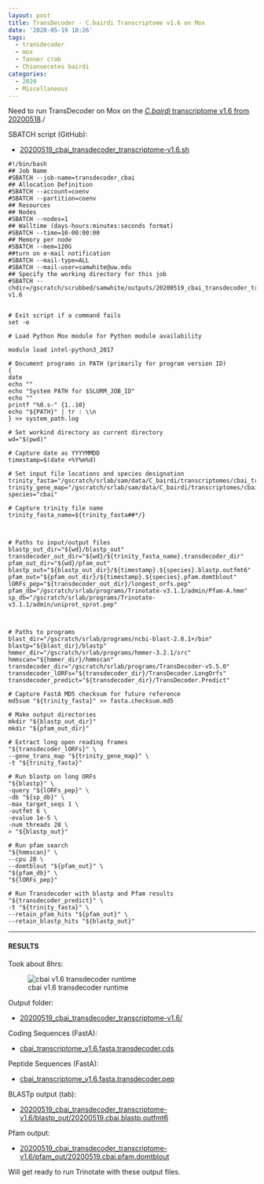 ```yaml
---
layout: post
title: TransDecoder - C.bairdi Transcriptome v1.6 on Mox
date: '2020-05-19 10:26'
tags:
  - transdecoder
  - mox
  - Tanner crab
  - Chionoecetes bairdi
categories:
  - 2020
  - Miscellaneous
---
```

Need to run TransDecoder on Mox on the [_C.bairdi_ transcriptome v1.6 from 20200518](https://robertslab.github.io/sams-notebook/posts/2020/2020-05-18-Transcriptome-Assembly-C.bairdi-All-Arthropoda-specific-RNAseq-Data-with-Trinity-on-Mox.html)./



SBATCH script (GitHub):

- [20200519_cbai_transdecoder_transcriptome-v1.6.sh](https://github.com/RobertsLab/sams-notebook/blob/master/sbatch_scripts/20200519_cbai_transdecoder_transcriptome-v1.6.sh)

```shell
#!/bin/bash
## Job Name
#SBATCH --job-name=transdecoder_cbai
## Allocation Definition
#SBATCH --account=coenv
#SBATCH --partition=coenv
## Resources
## Nodes
#SBATCH --nodes=1
## Walltime (days-hours:minutes:seconds format)
#SBATCH --time=10-00:00:00
## Memory per node
#SBATCH --mem=120G
##turn on e-mail notification
#SBATCH --mail-type=ALL
#SBATCH --mail-user=samwhite@uw.edu
## Specify the working directory for this job
#SBATCH --chdir=/gscratch/scrubbed/samwhite/outputs/20200519_cbai_transdecoder_transcriptome-v1.6


# Exit script if a command fails
set -e

# Load Python Mox module for Python module availability

module load intel-python3_2017

# Document programs in PATH (primarily for program version ID)
{
date
echo ""
echo "System PATH for $SLURM_JOB_ID"
echo ""
printf "%0.s-" {1..10}
echo "${PATH}" | tr : \\n
} >> system_path.log

# Set workind directory as current directory
wd="$(pwd)"

# Capture date as YYYYMMDD
timestamp=$(date +%Y%m%d)

# Set input file locations and species designation
trinity_fasta="/gscratch/srlab/sam/data/C_bairdi/transcriptomes/cbai_transcriptome_v1.6.fasta"
trinity_gene_map="/gscratch/srlab/sam/data/C_bairdi/transcriptomes/cbai_transcriptome_v1.6.fasta.gene_trans_map"
species="cbai"

# Capture trinity file name
trinity_fasta_name=${trinity_fasta##*/}



# Paths to input/output files
blastp_out_dir="${wd}/blastp_out"
transdecoder_out_dir="${wd}/${trinity_fasta_name}.transdecoder_dir"
pfam_out_dir="${wd}/pfam_out"
blastp_out="${blastp_out_dir}/${timestamp}.${species}.blastp.outfmt6"
pfam_out="${pfam_out_dir}/${timestamp}.${species}.pfam.domtblout"
lORFs_pep="${transdecoder_out_dir}/longest_orfs.pep"
pfam_db="/gscratch/srlab/programs/Trinotate-v3.1.1/admin/Pfam-A.hmm"
sp_db="/gscratch/srlab/programs/Trinotate-v3.1.1/admin/uniprot_sprot.pep"



# Paths to programs
blast_dir="/gscratch/srlab/programs/ncbi-blast-2.8.1+/bin"
blastp="${blast_dir}/blastp"
hmmer_dir="/gscratch/srlab/programs/hmmer-3.2.1/src"
hmmscan="${hmmer_dir}/hmmscan"
transdecoder_dir="/gscratch/srlab/programs/TransDecoder-v5.5.0"
transdecoder_lORFs="${transdecoder_dir}/TransDecoder.LongOrfs"
transdecoder_predict="${transdecoder_dir}/TransDecoder.Predict"

# Capture FastA MD5 checksum for future reference
md5sum "${trinity_fasta}" >> fasta.checksum.md5

# Make output directories
mkdir "${blastp_out_dir}"
mkdir "${pfam_out_dir}"

# Extract long open reading frames
"${transdecoder_lORFs}" \
--gene_trans_map "${trinity_gene_map}" \
-t "${trinity_fasta}"

# Run blastp on long ORFs
"${blastp}" \
-query "${lORFs_pep}" \
-db "${sp_db}" \
-max_target_seqs 1 \
-outfmt 6 \
-evalue 1e-5 \
-num_threads 28 \
> "${blastp_out}"

# Run pfam search
"${hmmscan}" \
--cpu 28 \
--domtblout "${pfam_out}" \
"${pfam_db}" \
"${lORFs_pep}"

# Run Transdecoder with blastp and Pfam results
"${transdecoder_predict}" \
-t "${trinity_fasta}" \
--retain_pfam_hits "${pfam_out}" \
--retain_blastp_hits "${blastp_out}"
```


---

#### RESULTS

Took about 8hrs:

![cbai v1.6 transdecoder runtime](https://github.com/RobertsLab/sams-notebook/blob/master/images/screencaps/20200519_cbai_transdecoder_transcriptome-v1.6_runtime.png?raw=true)

Output folder:

- [20200519_cbai_transdecoder_transcriptome-v1.6/](https://gannet.fish.washington.edu/Atumefaciens/20200519_cbai_transdecoder_transcriptome-v1.6/)

Coding Sequences (FastA):

- [cbai_transcriptome_v1.6.fasta.transdecoder.cds](https://gannet.fish.washington.edu/Atumefaciens/20200519_cbai_transdecoder_transcriptome-v1.6/cbai_transcriptome_v1.6.fasta.transdecoder.cds)

Peptide Sequences (FastA):

- [cbai_transcriptome_v1.6.fasta.transdecoder.pep](https://gannet.fish.washington.edu/Atumefaciens/20200519_cbai_transdecoder_transcriptome-v1.6/cbai_transcriptome_v1.6.fasta.transdecoder.pep)

BLASTp output (tab):

- [20200519_cbai_transdecoder_transcriptome-v1.6/blastp_out/20200519.cbai.blastp.outfmt6](https://gannet.fish.washington.edu/Atumefaciens/20200519_cbai_transdecoder_transcriptome-v1.6/blastp_out/20200519.cbai.blastp.outfmt6)

Pfam output:

- [20200519_cbai_transdecoder_transcriptome-v1.6/pfam_out/20200519.cbai.pfam.domtblout](https://gannet.fish.washington.edu/Atumefaciens/20200519_cbai_transdecoder_transcriptome-v1.6/pfam_out/20200519.cbai.pfam.domtblout)

Will get ready to run Trinotate with these output files.
